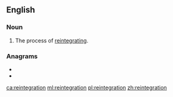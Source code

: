 {{also|réintégration}}
==English==

===Noun===
{{en-noun|~}}

# The process of [[reintegrate|reintegrating]].

===Anagrams===
* {{l|en|reorientating}}
* {{l|en|trigeneration}}

[[ca:reintegration]]
[[ml:reintegration]]
[[pl:reintegration]]
[[zh:reintegration]]